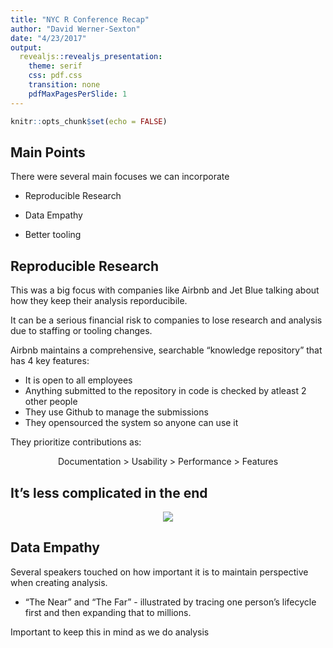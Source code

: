 ```yaml
---
title: "NYC R Conference Recap"
author: "David Werner-Sexton"
date: "4/23/2017"
output: 
  revealjs::revealjs_presentation:
    theme: serif
    css: pdf.css
    transition: none
    pdfMaxPagesPerSlide: 1
---
```


```r
knitr::opts_chunk$set(echo = FALSE)
```

## Main Points

There were several main focuses we can incorporate

- Reproducible Research

- Data Empathy

- Better tooling

## Reproducible Research

This was a big focus with companies like Airbnb and Jet Blue talking about how they keep their analysis reporducibile. 

It can be a serious financial risk to companies to lose research and analysis due to staffing or tooling changes. 

Airbnb maintains a comprehensive, searchable "knowledge repository" that has 4 key features: 

- It is open to all employees
- Anything submitted to the repository in code is checked by atleast 2 other people
- They use Github to manage the submissions
- They opensourced the system so anyone can use it

They prioritize contributions as: 

<center> Documentation > Usability > Performance > Features </center>

## It's less complicated in the end

<center>
![](https://imgs.xkcd.com/comics/algorithms.png)
</center>


## Data Empathy

Several speakers touched on how important it is to maintain perspective when creating analysis.

- "The Near" and "The Far" - illustrated by tracing one person's lifecycle first and then expanding that to millions. 

Important to keep this in mind as we do analysis

